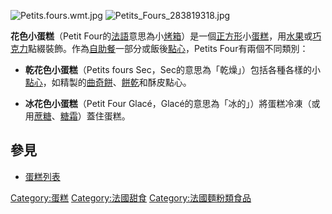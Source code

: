 {{多個問題|
{{Unreferenced|time=2017-06-11T04:13:30+00:00}}
{{Expand|time=2017-06-11T04:13:30+00:00}}
{{expert}}
}}
[[Image:Petits.fours.wmt.jpg|thumb]]
[[File:Petits_Fours_283819318.jpg|thumb]]

'''花色小蛋糕'''（Petit Four的[[法語|法語]]意思為小[[烤箱|烤箱]]）是一個[[正方形|正方形]]小[[蛋糕|蛋糕]]，用[[水果|水果]]或[[巧克力|巧克力]]點綴裝飾。作為[[自助餐|自助餐]]一部分或飯後[[點心|點心]]，Petits Four有兩個不同類別：

*'''乾花色小蛋糕'''（Petits fours Sec，Sec的意思為「乾燥」）包括各種各樣的小[[點心|點心]]，如精製的[[曲奇餅|曲奇餅]]、[[餅乾|餅乾]]和酥皮點心。

*'''冰花色小蛋糕'''（Petit Four Glacé，Glacé的意思為「冰的」）將蛋糕冷凍（或用[[蔗糖|蔗糖]]、[[糖霜_(餐飲)|糖霜]]）蓋住蛋糕。

== 參見 ==
*[[蛋糕列表|蛋糕列表]]
{{蛋糕}}

{{Dessert-stub}}
[[Category:蛋糕|Category:蛋糕]]
[[Category:法國甜食|Category:法國甜食]]
[[Category:法國麵粉類食品|Category:法國麵粉類食品]]